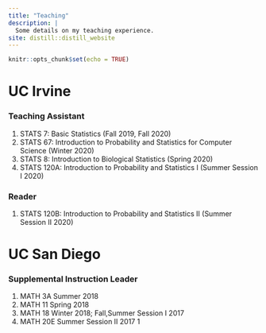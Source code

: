 ```yaml
---
title: "Teaching"
description: |
  Some details on my teaching experience.
site: distill::distill_website
---
```


```r
knitr::opts_chunk$set(echo = TRUE)
```
# UC Irvine 
### Teaching Assistant
1. STATS 7: Basic Statistics 
   (Fall 2019, Fall 2020)
1. STATS 67: Introduction to Probability and Statistics for Computer Science 
   (Winter 2020)
1. STATS 8: Introduction to Biological Statistics 
   (Spring 2020)
1. STATS 120A: Introduction to Probability and Statistics I 
   (Summer Session I 2020)


### Reader
1. STATS 120B: Introduction to Probability and Statistics II 
   (Summer Session II 2020)

# UC San Diego
### Supplemental Instruction Leader
1. MATH 3A 
   Summer 2018
1. MATH 11 
   Spring 2018
1. MATH 18 
   Winter 2018; Fall,Summer Session I 2017 
1. MATH 20E 
   Summer Session II 2017
1